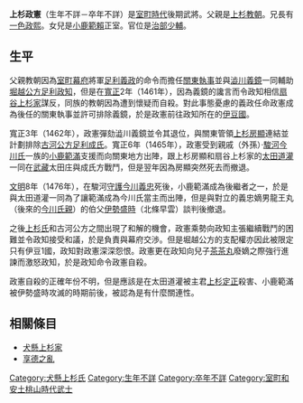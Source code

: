 {{unreferenced|time=2013-06-29T11:29:51+00:00}}
{{japanese|japanese=上杉 政憲|kana=うえすぎ まさのり|romaji=Uesugi Masanori}}
'''上杉政憲'''（生年不詳－卒年不詳）是[[室町時代|室町時代]]後期武將。父親是[[上杉教朝|上杉教朝]]。兄長有[[一色政熙|一色政熙]]。女兒是[[小鹿範賴|小鹿範賴]]正室。官位是[[治部少輔|治部少輔]]。

== 生平 ==
父親教朝因為[[室町幕府|室町幕府]]將軍[[足利義政|足利義政]]的命令而擔任[[關東執事|關東執事]]並與[[澁川義鏡|澁川義鏡]]一同輔助[[堀越公方|堀越公方]][[足利政知|足利政知]]，但是在[[寬正|寬正]]2年（1461年），因為義鏡的讒言而令政知相信[[扇谷上杉家|扇谷上杉家]]謀反，同族的教朝因為遭到懷疑而自殺。對此事態憂慮的義政任命政憲成為後任的關東執事並許可排除義鏡，於是政憲前往政知所在的[[伊豆國|伊豆國]]。

寬正3年（1462年），政憲彈劾澁川義鏡並令其退位，與關東管領[[上杉房顯|上杉房顯]]連結並計劃排除[[古河公方|古河公方]][[足利成氏|足利成氏]]。寬正6年（1465年），政憲受到親戚（外孫）‧[[駿河|駿河]][[今川氏|今川氏]]一族的[[小鹿範滿|小鹿範滿]]支援而向關東地方出陣，跟上杉房顯和扇谷上杉家的[[太田道灌|太田道灌]]一同在[[武藏|武藏]]太田庄與成氏方戰鬥，但是翌年因為房顯突然死去而撤退。

[[文明_(後土御門天皇)|文明]]8年（1476年），在駿河[[守護|守護]][[今川義忠|今川義忠]]死後，小鹿範滿成為後繼者之一，於是與太田道灌一同為了讓範滿成為今川氏當主而出陣，但是與對立的義忠嫡男龍王丸（後來的[[今川氏親|今川氏親]]）的伯父[[伊勢盛時|伊勢盛時]]（北條早雲）談判後撤退。

之後[[上杉氏|上杉氏]]和古河公方之間出現了和解的機會，政憲乘勢向政知主張繼續戰鬥的困難並令政知接受和議，於是負責與幕府交渉。但是堀越公方的支配權亦因此被限定只有伊豆1國，政知對政憲深深怨恨。政憲更在政知向兒子[[足利茶茶丸|茶茶丸]]廢嫡之際強行進諫而激怒政知，於是政知命令政憲自殺。

政憲自殺的正確年份不明，但是應該是在太田道灌被主君[[上杉定正|上杉定正]]殺害、小鹿範滿被伊勢盛時攻滅的時期前後，被認為是有什麼關連性。

== 相關條目 ==
*[[犬懸上杉家|犬懸上杉家]]
*[[享德之亂|享德之亂]]

{{關東管領}}
[[Category:犬懸上杉氏|Category:犬懸上杉氏]]
[[Category:生年不詳|Category:生年不詳]]
[[Category:卒年不詳|Category:卒年不詳]]
[[Category:室町和安土桃山時代武士|Category:室町和安土桃山時代武士]]